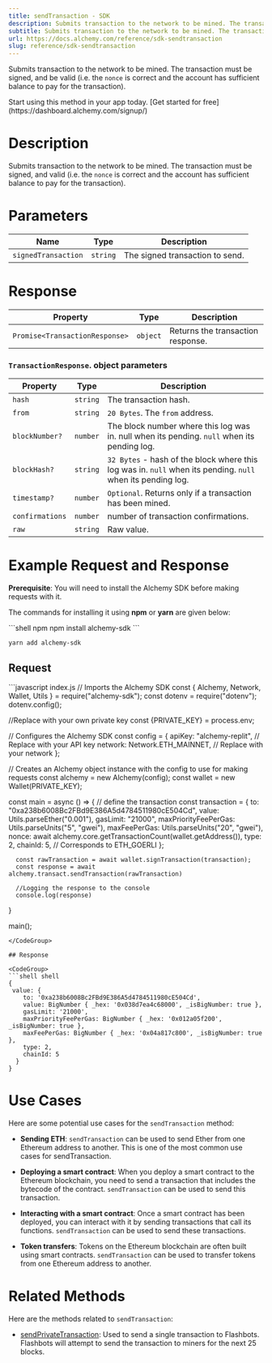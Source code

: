 ```yaml
---
title: sendTransaction - SDK
description: Submits transaction to the network to be mined. The transaction must be signed, and be valid (i.e. the nonce is correct and the account has sufficient balance to pay for the transaction).
subtitle: Submits transaction to the network to be mined. The transaction must be signed, and be valid (i.e. the nonce is correct and the account has sufficient balance to pay for the transaction).
url: https://docs.alchemy.com/reference/sdk-sendtransaction
slug: reference/sdk-sendtransaction
---
```


Submits transaction to the network to be mined. The transaction must be signed, and be valid (i.e. the `nonce` is correct and the account has sufficient balance to pay for the transaction).

<Tip title="Don’t have an API key?" icon="star">
  Start using this method in your app today. [Get started for free](https://dashboard.alchemy.com/signup/)
</Tip>

# Description

Submits transaction to the network to be mined. The transaction must be signed, and valid (i.e. the `nonce` is correct and the account has sufficient balance to pay for the transaction).

# Parameters

| Name                | Type     | Description                     |
| ------------------- | -------- | ------------------------------- |
| `signedTransaction` | `string` | The signed transaction to send. |

# Response

| Property                       | Type     | Description                       |
| ------------------------------ | -------- | --------------------------------- |
| `Promise<TransactionResponse>` | `object` | Returns the transaction response. |

### `TransactionResponse`. object parameters

| Property        | Type     | Description                                                                                                 |
| --------------- | -------- | ----------------------------------------------------------------------------------------------------------- |
| `hash`          | `string` | The transaction hash.                                                                                       |
| `from`          | `string` | `20 Bytes`. The `from` address.                                                                             |
| `blockNumber?`  | `number` | The block number where this log was in. null when its pending. `null` when its pending log.                 |
| `blockHash?`    | `string` | `32 Bytes` - hash of the block where this log was in. `null` when its pending. `null` when its pending log. |
| `timestamp?`    | `number` | `Optional`. Returns only if a transaction has been mined.                                                   |
| `confirmations` | `number` | number of transaction confirmations.                                                                        |
| `raw`           | `string` | Raw value.                                                                                                  |

# Example Request and Response

**Prerequisite**: You will need to install the Alchemy SDK before making requests with it.

The commands for installing it using **npm** or **yarn** are given below:

<CodeGroup>
  ```shell npm
  npm install alchemy-sdk
  ```

  ```shell yarn
  yarn add alchemy-sdk
  ```
</CodeGroup>

## Request

<CodeGroup>
  ```javascript index.js
  // Imports the Alchemy SDK
  const { Alchemy, Network, Wallet, Utils } = require("alchemy-sdk");
  const dotenv = require("dotenv");
  dotenv.config();

  //Replace with your own private key
  const {PRIVATE_KEY} = process.env;

  // Configures the Alchemy SDK
  const config = {
      apiKey: "alchemy-replit", // Replace with your API key
      network: Network.ETH_MAINNET, // Replace with your network
  };

  // Creates an Alchemy object instance with the config to use for making requests
  const alchemy = new Alchemy(config);
  const wallet = new Wallet(PRIVATE_KEY);

  const main = async () => {
      // define the transaction
      const transaction = {
          to: "0xa238b6008Bc2FBd9E386A5d4784511980cE504Cd",
          value: Utils.parseEther("0.001"),
          gasLimit: "21000",
          maxPriorityFeePerGas: Utils.parseUnits("5", "gwei"),
          maxFeePerGas: Utils.parseUnits("20", "gwei"),
          nonce: await alchemy.core.getTransactionCount(wallet.getAddress()),
          type: 2,
          chainId: 5, // Corresponds to ETH_GOERLI
        };

      const rawTransaction = await wallet.signTransaction(transaction);
      const response = await alchemy.transact.sendTransaction(rawTransaction)

      //Logging the response to the console
      console.log(response)
  }

  main();
  ```
</CodeGroup>

## Response

<CodeGroup>
  ```shell shell
  { 
   value: {
      to: '0xa238b6008Bc2FBd9E386A5d4784511980cE504Cd',
      value: BigNumber { _hex: '0x038d7ea4c68000', _isBigNumber: true },
      gasLimit: '21000',
      maxPriorityFeePerGas: BigNumber { _hex: '0x012a05f200', _isBigNumber: true },
      maxFeePerGas: BigNumber { _hex: '0x04a817c800', _isBigNumber: true },
      type: 2,
      chainId: 5
    }
  }
  ```
</CodeGroup>

# Use Cases

Here are some potential use cases for the `sendTransaction` method:

* **Sending ETH**: `sendTransaction` can be used to send Ether from one Ethereum address to another. This is one of the most common use cases for sendTransaction.

* **Deploying a smart contract**: When you deploy a smart contract to the Ethereum blockchain, you need to send a transaction that includes the bytecode of the contract. `sendTransaction` can be used to send this transaction.

* **Interacting with a smart contract**: Once a smart contract has been deployed, you can interact with it by sending transactions that call its functions. `sendTransaction` can be used to send these transactions.

* **Token transfers**: Tokens on the Ethereum blockchain are often built using smart contracts. `sendTransaction` can be used to transfer tokens from one Ethereum address to another.

# Related Methods

Here are the methods related to `sendTransaction`:

* [sendPrivateTransaction](/reference/sendprivatetransaction-sdk): Used to send a single transaction to Flashbots. Flashbots will attempt to send the transaction to miners for the next 25 blocks.
